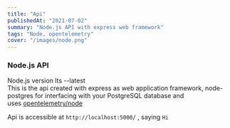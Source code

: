 ```yaml
---
title: "Api"
publishedAt: "2021-07-02"
summary: "Node.js API with express web framework"
tags: "Node, opentelemetry"
cover: "/images/node.png"
---
```


### Node.js API

Node.js version lts --latest  
This is the api created with express as web application framework,
node-postgres for interfacing with your PostgreSQL database
and  
uses [opentelemetry/node](https://github.com/open-telemetry/opentelemetry-js/tree/main/packages/opentelemetry-node)

Api is accessible at `http://localhost:5000/` , saying `Hi`
